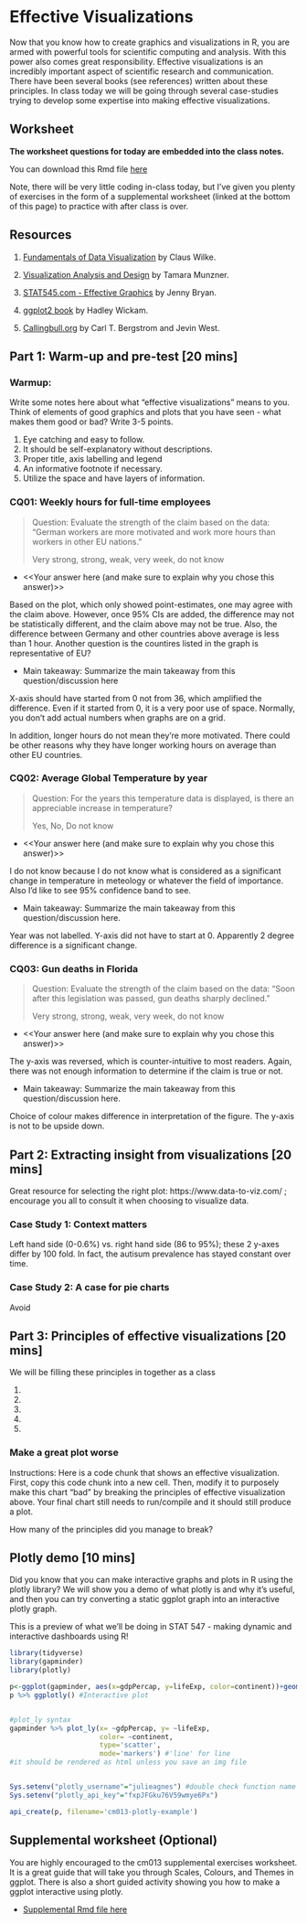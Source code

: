 # Effective Visualizations

Now that you know how to create graphics and visualizations in R, you are armed with powerful tools for scientific computing and analysis. With this power also comes great responsibility. Effective visualizations is an incredibly important aspect of scientific research and communication. There have been several books (see references) written about these principles. In class today we will be going through several case-studies trying to develop some expertise into making effective visualizations. 

## Worksheet

**The worksheet questions for today are embedded into the class notes.**

You can download this Rmd file [here](https://github.com/STAT545-UBC/Classroom/blob/master/cm013.Rmd)

Note, there will be very little coding in-class today, but I've given you plenty of exercises in the form of a supplemental worksheet (linked at the bottom of this page) to practice with after class is over.

## Resources

1. [Fundamentals of Data Visualization](https://serialmentor.com/dataviz/introduction.html) by Claus Wilke.

1. [Visualization Analysis and Design](https://www-taylorfrancis-com.ezproxy.library.ubc.ca/books/9780429088902) by Tamara Munzner.

1. [STAT545.com - Effective Graphics](https://stat545.com/effective-graphs.html) by Jenny Bryan.

1. [ggplot2 book](https://ggplot2-book.org) by Hadley Wickam.

1. [Callingbull.org](https://callingbull.org/tools.html) by Carl T. Bergstrom and Jevin West.

## Part 1: Warm-up and pre-test [20 mins]

### Warmup:

Write some notes here about what "effective visualizations" means to you. Think of elements of good graphics and plots that you have seen - what makes them good or bad? Write 3-5 points.

1. Eye catching and easy to follow.
2. It should be self-explanatory without descriptions.
3. Proper title, axis labelling and legend
4. An informative footnote if necessary.
5. Utilize the space and have layers of information.

### CQ01: Weekly hours for full-time employees

> Question: Evaluate the strength of the claim based on the data: "German workers are more motivated and work more hours than workers in other EU nations."
>
> Very strong, strong, weak, very week, do not know

- <<Your answer here (and make sure to explain why you chose this answer)>>

Based on the plot, which only showed point-estimates, one may agree with the claim above.  However, once 95% CIs are added, the difference may not be statistically different, and the claim above may not be true.  Also, the difference between Germany and other countries above average is less than 1 hour.  Another question is the countires listed in the graph is representative of EU?

- Main takeaway: Summarize the main takeaway from this question/discussion here

X-axis should have started from 0 not from 36, which amplified the difference. Even if it started from 0, it is a very poor use of space.
Normally, you don't add actual numbers when graphs are on a grid.  

In addition, longer hours do not mean they're more motivated.  There could be other reasons why they have longer working hours on average than other EU countries.

### CQ02: Average Global Temperature by year

> Question: For the years this temperature data is displayed, is there an appreciable increase in temperature?
> 
> Yes, No, Do not know

- <<Your answer here (and make sure to explain why you chose this answer)>>

I do not know because I do not know what is considered as a significant change in temperature in meteology or whatever the field of importance. Also I'd like to see 95% confidence band to see.    

- Main takeaway: Summarize the main takeaway from this question/discussion here.

Year was not labelled. Y-axis did not have to start at 0. Apparently 2 degree difference is a significant change. 


### CQ03: Gun deaths in Florida

> Question: Evaluate the strength of the claim based on the data: “Soon after this legislation was passed, gun deaths sharply declined."
>
> Very strong, strong, weak, very week, do not know

- <<Your answer here (and make sure to explain why you chose this answer)>>

The y-axis was reversed, which is counter-intuitive to most readers.  Again, there was not enough information to determine if the claim is true or not.

- Main takeaway: Summarize the main takeaway from this question/discussion here.

Choice of colour makes difference in interpretation of the figure.  The y-axis is not to be upside down.


## Part 2: Extracting insight from visualizations  [20 mins]

Great resource for selecting the right plot: https://www.data-to-viz.com/ ; encourage you all to consult it when choosing to visualize data.


### Case Study 1: Context matters
Left hand side (0-0.6%) vs. right hand side (86 to 95%); these 2 y-axes differ by 100 fold. In fact, the autisum prevalence has stayed constant over time.

### Case Study 2: A case for pie charts
Avoid 

## Part 3: Principles of effective visualizations [20 mins]

We will be filling these principles in together as a class

1. 
1. 
1. 
1. 
1. 

### Make a great plot worse

Instructions: Here is a code chunk that shows an effective visualization. First, copy this code chunk into a new cell. Then, modify it to purposely make this chart "bad" by breaking the principles of effective visualization above. Your final chart still needs to run/compile and it should still produce a plot. 

How many of the principles did you manage to break?

## Plotly demo [10 mins]

Did you know that you can make interactive graphs and plots in R using the plotly library? We will show you a demo of what plotly is and why it's useful, and then you can try converting a static ggplot graph into an interactive plotly graph.

This is a preview of what we'll be doing in STAT 547 - making dynamic and interactive dashboards using R!


```r
library(tidyverse)
library(gapminder)
library(plotly)

p<-ggplot(gapminder, aes(x=gdpPercap, y=lifeExp, color=continent))+geom_point()
p %>% ggplotly() #Interactive plot


#plot_ly syntax
gapminder %>% plot_ly(x= ~gdpPercap, y= ~lifeExp, 
                      color= ~continent,
                      type='scatter',
                      mode='markers') #'line' for line  
#it should be rendered as html unless you save an img file


Sys.setenv("plotly_username"="julieagnes") #double check function name
Sys.setenv("plotly_api_key"="fxpJFGku76V59wmye6Px")

api_create(p, filename='cm013-plotly-example')

```





## Supplemental worksheet (Optional)

You are highly encouraged to the cm013 supplemental exercises worksheet. It is a great guide that will take you through Scales, Colours, and Themes in ggplot. There is also a short guided activity showing you how to make a ggplot interactive using plotly.

- [Supplemental Rmd file here](https://github.com/STAT545-UBC/Classroom/blob/master/tutorials/cm013-supplemental.Rmd)


